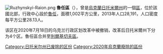 [[Image:Ruzhynskyi-Raion.png|thumb]]
'''魯任區'''（{{lang-uk|Ружинський район}}），曾是[[烏克蘭|烏克蘭]][[日托米爾州|日托米爾州]]的一個[[区_(乌克兰)|區]]，位於該國北部，行政中心設於[[魯任|魯任]]，面積1,002平方公里，2013年人口28,191，人口密度每平方公里28.13人。

该区在2020年7月18日的乌克兰行政区划改革中被撤销，改革后日托米爾州下分为4个区。魯任區合并至[[別爾基切夫區|別爾基切夫區]]。

{{Coord|49|43|24|N|29|13|38|E|display=title}}
{{Zhytomyr-geo-stub}}

{{DEFAULTSORT:Ружинський район}}
[[Category:日托米尔州已废除的区份|Category:日托米尔州已废除的区份]]
[[Category:2020年烏克蘭廢除的區份|Category:2020年烏克蘭廢除的區份]]